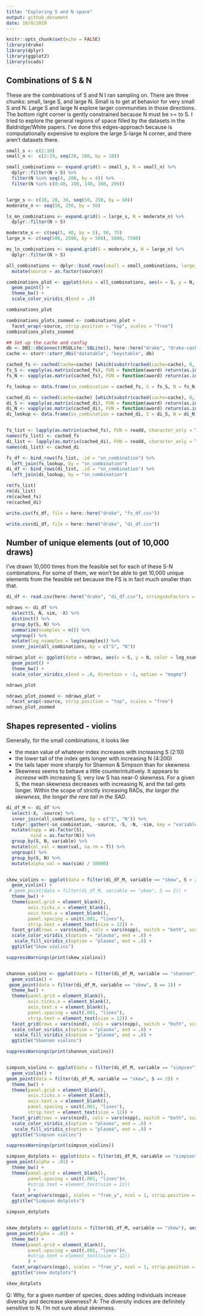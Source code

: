 ```yaml
---
title: "Exploring S and N space"
output: github_document
date: 10/8/2019
---
```


```r
knitr::opts_chunk$set(echo = FALSE)
library(drake)
library(dplyr)
library(ggplot2)
library(scads)
```

## Combinations of S & N

These are the combinations of S and N I ran sampling on. There are three chunks: small, large S, and large N. Small is to get at behavior for very small S and N. Large S and large N explore larger communities in those directions. The bottom right corner is gently constrained because N must be >= to S. I tried to explore the general regions of space filled by the datasets in the Baldridge/White papers. I've done this edges-approach because is computationally expensive to explore the large S-large N corner, and there aren't datasets there. 

```r

small_s <- c(2:10)
small_n <-  c(2:19, seq(20, 200, by = 10))

small_combinations <- expand.grid(S = small_s, N = small_n) %>%
  dplyr::filter(N > S) %>%
  filter(N %in% seq(4, 200, by = 4)) %>%
  filter(N %in% c(0:40, 100, 140, 160, 200))


large_s <- c(10, 20, 30, seq(50, 250, by = 50))
moderate_n <- seq(50, 250, by = 50)

ls_mn_combinations <- expand.grid(S = large_s, N = moderate_n) %>%
  dplyr::filter(N > S)

moderate_s <- c(seq(5, 40, by = 5), 50, 75)
large_n <- c(seq(500, 2500, by = 500), 5000, 7500)

ms_ln_combinations <- expand.grid(S = moderate_s, N = large_n) %>%
  dplyr::filter(N > S)

all_combinations <- dplyr::bind_rows(small = small_combinations, large_s = ls_mn_combinations, large_n= ms_ln_combinations, .id = "source") %>%
  mutate(source = as.factor(source))

combinations_plot <- ggplot(data = all_combinations, aes(x = S, y = N, color = source)) +
  geom_point() +
  theme_bw() +
  scale_color_viridis_d(end = .8)

combinations_plot

combinations_plots_zoomed <- combinations_plot +
  facet_wrap(~source, strip.position = "top", scales = "free")
combinations_plots_zoomed
```

```r

## Set up the cache and config
db <- DBI::dbConnect(RSQLite::SQLite(), here::here("drake", "drake-cache.sqlite"))
cache <- storr::storr_dbi("datatable", "keystable", db)

```

```r
cached_fs <- cached(cache=cache) [which(substr(cached(cache=cache), 0, 2) == "fs")]
fs_S <- vapply(as.matrix(cached_fs), FUN = function(aword) return(as.integer(unlist(strsplit(aword, "_")[[1]][[2]]))), FUN.VALUE = 10)
fs_N <- vapply(as.matrix(cached_fs), FUN = function(aword) return(as.integer(unlist(strsplit(aword, "_")[[1]][[3]]))), FUN.VALUE = 10)

fs_lookup <- data.frame(sn_combination = cached_fs, S = fs_S, N = fs_N, stringsAsFactors = F)

cached_di <- cached(cache=cache) [which(substr(cached(cache=cache), 0, 2) == "di")]
di_S <- vapply(as.matrix(cached_di), FUN = function(aword) return(as.integer(unlist(strsplit(aword, "_")[[1]][[3]]))), FUN.VALUE = 10)
di_N <- vapply(as.matrix(cached_di), FUN = function(aword) return(as.integer(unlist(strsplit(aword, "_")[[1]][[4]]))), FUN.VALUE = 10)
di_lookup <- data.frame(sn_combination = cached_di, S = di_S, N = di_N, stringsAsFactors = F)


fs_list <- lapply(as.matrix(cached_fs), FUN = readd, character_only = T, cache = cache)
names(fs_list) <- cached_fs
di_list <- lapply(as.matrix(cached_di), FUN = readd, character_only = T, cache = cache)
names(di_list) <- cached_di

fs_df <- bind_rows(fs_list, .id = "sn_combination") %>%
  left_join(fs_lookup, by = "sn_combination")
di_df <- bind_rows(di_list, .id = "sn_combination") %>%
  left_join(di_lookup, by = "sn_combination")

rm(fs_list)
rm(di_list)
rm(cached_fs)
rm(cached_di)

write.csv(fs_df, file = here::here("drake", "fs_df.csv"))

write.csv(di_df, file = here::here("drake", "di_df.csv"))


```



## Number of unique elements (out of 10,000 draws)

I've drawn 10,000 times from the feasible set for each of these S-N combinations. For some of them, we won't be able to get 10,000 unique elements from the feasible set because the FS is in fact much smaller than that. 

```r
di_df <- read.csv(here::here("drake", "di_df.csv"), stringsAsFactors = F)

ndraws <- di_df %>%
  select(S, N, sim, -X) %>%
  distinct() %>%
  group_by(S, N) %>%
  summarize(nsamples = n()) %>%
  ungroup() %>%
  mutate(log_nsamples = log(nsamples)) %>%
  inner_join(all_combinations, by = c("S", "N"))

ndraws_plot <- ggplot(data = ndraws, aes(x = S, y = N, color = log_nsamples)) +
  geom_point() +
  theme_bw() +
  scale_color_viridis_c(end = .8, direction = -1, option = "magma")

ndraws_plot

ndraws_plot_zoomed <- ndraws_plot +
  facet_wrap(~source, strip.position = "top", scales = "free")
ndraws_plot_zoomed


```

## Shapes represented - violins

Generally, for the small combinations, it looks like

* the mean value of whatever index increases with increasing S (2:10)
* the lower tail of the index gets longer with increasing N (4:200)
* the tails taper more sharply for Shannon & Simpson than for skewness
* Skewness seems to behave a little counterintuitively. It appears to _increase_ with increasing S; very low S has near-0 skewness. For a given S, the mean skewness decreases with increasing N, and the tail gets longer. Within the scope of strictly increasing RADs, *the larger the skewness, the longer the rare tail in the SAD*. 

```r

di_df_M <- di_df %>%
  select(-X, -source) %>%
  inner_join(all_combinations, by = c("S", "N")) %>%
  tidyr::gather(-sn_combination, -source, -S, -N, -sim, key = "variable", value = "val") %>%
  mutate(nspp = as.factor(S),
         nind = as.factor(N)) %>%
  group_by(S, N, variable) %>%
  mutate(col_val = mean(val, na.rm = T)) %>%
  ungroup() %>%
  group_by(S, N) %>%
  mutate(alpha_val = max(sim) / 10000) 


skew_violins <- ggplot(data = filter(di_df_M, variable == "skew", S > 2), aes(x = 0, y = val, color = col_val, fill = col_val, alpha = alpha_val)) +
  geom_violin() +
 # geom_point(data = filter(di_df_M, variable == "skew", S == 2)) +
  theme_bw() +
  theme(panel.grid = element_blank(),
        axis.ticks.x = element_blank(),
        axis.text.x = element_blank(),
        panel.spacing = unit(.001, "lines"),
        strip.text = element_text(size = 12)) +
  facet_grid(rows = vars(nind), cols = vars(nspp), switch = "both", scales = "fixed", as.table = F) +
  scale_color_viridis_c(option = "plasma", end = .8) +
   scale_fill_viridis_c(option = "plasma", end = .8) +
  ggtitle("Skew violins")

suppressWarnings(print(skew_violins))


shannon_violins <- ggplot(data = filter(di_df_M, variable == "shannon"), aes(x = 0, y = val, color = col_val, fill = col_val, alpha = alpha_val)) +
  geom_violin() +
 geom_point(data = filter(di_df_M, variable == "skew", S == 2)) +
  theme_bw() +
  theme(panel.grid = element_blank(),
        axis.ticks.x = element_blank(),
        axis.text.x = element_blank(),
        panel.spacing = unit(.001, "lines"),
        strip.text = element_text(size = 12)) +
  facet_grid(rows = vars(nind), cols = vars(nspp), switch = "both", scales = "fixed", as.table = F) +
  scale_color_viridis_c(option = "plasma", end = .8) +
   scale_fill_viridis_c(option = "plasma", end = .8) +
  ggtitle("Shannon violins")

suppressWarnings(print(shannon_violins))


simpson_violins <- ggplot(data = filter(di_df_M, variable == "simpson"), aes(x = 0, y = val, color = col_val, fill = col_val, alpha = alpha_val)) +
  geom_violin() +
geom_point(data = filter(di_df_M, variable == "skew", S == 2)) +
  theme_bw() +
  theme(panel.grid = element_blank(),
        axis.ticks.x = element_blank(),
        axis.text.x = element_blank(),
        panel.spacing = unit(.001, "lines"),
        strip.text = element_text(size = 12)) +
  facet_grid(rows = vars(nind), cols = vars(nspp), switch = "both", scales = "fixed", as.table = F) +
  scale_color_viridis_c(option = "plasma", end = .8) +
   scale_fill_viridis_c(option = "plasma", end = .8) +
  ggtitle("Simpson violins")

suppressWarnings(print(simpson_violins))

```


```r
simpson_dotplots <- ggplot(data = filter(di_df_M, variable == "simpson"), aes(x = N, y = val)) +
geom_point(alpha = .01) +
  theme_bw() +
  theme(panel.grid = element_blank(),
        panel.spacing = unit(.001, "lines")#,
        #strip.text = element_text(size = 12)) 
        ) +
  facet_wrap(vars(nspp), scales = "free_y", ncol = 1, strip.position = "top") +
  ggtitle("Simpson dotplots")

simpson_dotplots


skew_dotplots <- ggplot(data = filter(di_df_M, variable == "skew"), aes(x = N, y = val)) +
geom_point(alpha = .01) +
  theme_bw() +
  theme(panel.grid = element_blank(),
        panel.spacing = unit(.001, "lines")#,
        #strip.text = element_text(size = 12)) 
        ) +
  facet_wrap(vars(nspp), scales = "free_y", ncol = 1, strip.position = "top") +
  ggtitle("skew dotplots")

skew_dotplots
```

Q: Why, for a given number of species, does adding individuals increase diversity and decrease skewness?
A: The diversity indices are definitely sensitive to N. I'm not sure about skewness. 